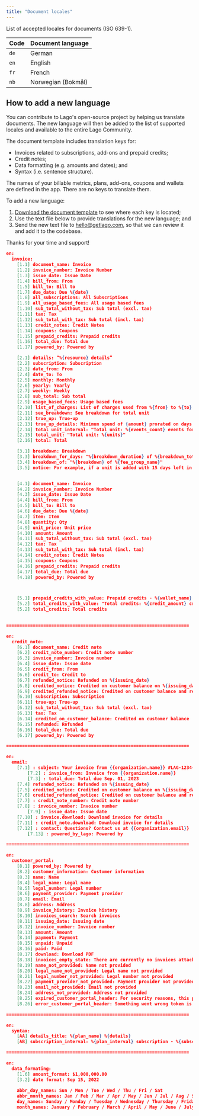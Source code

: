 ```yaml
---
title: "Document locales"
---
```


List of accepted locales for documents (ISO 639-1).

| Code | Document language |
|--|--|
| `de` | German |
| `en` | English |
| `fr` | French |
| `nb` | Norwegian (Bokmål) |

## How to add a new language

You can contribute to Lago's open-source project by helping us translate documents. The new language will then be added to the list of supported locales and available to the entire Lago Community.

The document template includes translation keys for:
- Invoices related to subscriptions, add-ons and prepaid credits;
- Credit notes;
- Data formatting (e.g. amounts and dates); and
- Syntax (i.e. sentence structure).

<Info>
The names of your billable metrics, plans, add-ons, coupons and wallets are defined in the app. There are no keys to translate them.
</Info>

To add a new language:
1. [Download the document template](/api-reference/resources/images/doc-template.pdf) to see where each key is located;
2. Use the text file below to provide translations for the new language; and
3. Send the new text file to [hello@getlago.com](mailto:hello@getlago.com), so that we can review it and add it to the codebase.

Thanks for your time and support!

```json
en:
  invoice:
    [1.1] document_name: Invoice
    [1.2] invoice_number: Invoice Number
    [1.3] issue_date: Issue Date
    [1.4] bill_from: From
    [1.5] bill_to: Bill to
    [1.7] due_date: Due %{date}
    [1.8] all_subscriptions: All Subscriptions    
    [1.9] all_usage_based_fees: All usage based fees
    [1.10] sub_total_without_tax: Sub total (excl. tax)
    [1.11] tax: Tax
    [1.12] sub_total_with_tax: Sub total (incl. tax)
    [1.13] credit_notes: Credit Notes
    [1.14] coupons: Coupons
    [1.15] prepaid_credits: Prepaid credits
    [1.16] total_due: Total due
    [1.17] powered_by: Powered by

    [2.1] details: “%{resource} details”
    [2.2] subscription: Subscription
    [2.3] date_from: From
    [2.4] date_to: To
    [2.5] monthly: Monthly
    [2.6] yearly: Yearly
    [2.7] weekly: Weekly
    [2.8] sub_total: Sub total
    [2.9] usage_based_fees: Usage based fees
    [2.10] list_of_charges: List of charges used from %{from} to %{to}
    [2.11] see_breakdown: See breakdown for total unit
    [2.12] true_up: True-up
    [2.13] true_up_details: Minimum spend of {amount} prorated on days of usage
    [2.14] total unit_interval: "Total unit: %{events_count} events for %{units}"
    [2.15] total_unit: "Total unit: %{units}"
    [2.16] total: Total

    [3.1] breakdown: Breakdown
    [3.3] breakdown_for_days: "%{breakdown_duration} of %{breakdown_total_duration} days"
    [3.4] breakdown_of: "%{breakdown} of %{fee_group_name}"
    [3.5] notice: For example, if a unit is added with 15 days left in your monthly plan, we multiply the price by 15/31 (days remaining divided by the total number of days in your plan) to calculate the prorated price. Same logic when removing a unit used during 10 days, we multiply the price by 10/31.


    [4.1] document_name: Invoice
    [4.2] invoice_number: Invoice Number
    [4.3] issue_date: Issue Date
    [4.4] bill_from: From
    [4.5] bill_to: Bill to
    [4.6] due_date: Due %{date}
    [4.7] item: Item
    [4.8] quantity: Qty
    [4.9] unit_price: Unit price
    [4.10] amount: Amount
    [4.11] sub_total_without_tax: Sub total (excl. tax)
    [4.12] tax: Tax
    [4.13] sub_total_with_tax: Sub total (incl. tax)
    [4.14] credit_notes: Credit Notes
    [4.15] coupons: Coupons
    [4.16] prepaid_credits: Prepaid credits
    [4.17] total_due: Total due
    [4.18] powered_by: Powered by



    [5.1] prepaid_credits_with_value: Prepaid credits - %{wallet_name}
    [5.2] total_credits_with_value: "Total credits: %{credit_amount} credits"
    [5.2] total_credits: Total credits
    

=====================================================================

en:
  credit_note:
    [6.1] document_name: Credit note
    [6.2] credit_note_number: Credit note number
    [6.3] invoice_number: Invoice number
    [6.4] issue_date: Issue date
    [6.5] credit_from: From
    [6.6] credit_to: Credit to
    [6.7] refunded_notice: Refunded on %{issuing_date}
    [6.8] credited_notice: Credited on customer balance on %{issuing_date}
    [6.9] credited_refunded_notice: Credited on customer balance and refunded on %{issuing_date}
    [6.10] subscription: Subscription
    [6.11] true-up: True-up
    [6.12] sub_total_without_tax: Sub total (excl. tax)
    [6.13] tax: Tax
    [6.14] credited_on_customer_balance: Credited on customer balance
    [6.15] refunded: Refunded
    [6.16] total_due: Total due
    [6.17] powered_by: Powered by

=====================================================================

en:
  email:
    [7.1] : subject: Your invoice from {{organization.name}} #LAG-1234-567-981
		[7.2] : invoice_from: Invoice from {{organization.name}}
		[7.3] : total_due: Total due Sep. 01, 2023
    [7.4] refunded_notice: Refunded on %{issuing_date}
    [7.5] credited_notice: Credited on customer balance on %{issuing_date}
    [7.6] credited_refunded_notice: Credited on customer balance and refunded on %{issuing_date}
    [7.7] : credit_note_number: Credit note number
    [7.8] : invoice_number: Invoice number
		[7.9] : issue_date: Issue date
    [7.10] : invoice.download: Download invoice for details
    [7.11] : credit_note.download: Download invoice for details
    [7.12] : contact: Questions? Contact us at {{organization.email}}
		[7.13] : powered_by_lago: Powered by

=====================================================================

en:
  customer_portal:
    [8.1] powered_by: Powered by
    [8.2] customer_information: Customer information
    [8.3] name: Name
    [8.4] legal_name: Legal name
    [8.5] legal_number: Legal number
    [8.6] payment_provider: Payment provider
    [8.7] email: Email
    [8.8] address: Address
    [8.9] invoice_history: Invoice history
    [8.10] invoices_search: Search invoices
    [8.11] issuing_date: Issuing date
    [8.12] invoice_number: Invoice number
    [8.13] amount: Amount
    [8.14] payment: Payment 
    [8.15] unpaid: Unpaid
    [8.16] paid: Paid
    [8.17] download: Download PDF
    [8.18] invoices_empty_state: There are currently no invoices attached to this customer. Please check back later, or contact us if you notice any issues.
    [8.19] name_not_provided: Name not provided
    [8.20] legal_name_not_provided: Legal name not provided
    [8.21] legal_number_not_provided: Legal number not provided
    [8.22] payment_provider_not_provided: Payment provider not provided
    [8.23] email_not_provided: Email not provided
    [8.24] address_not_provided: Address not provided
    [8.25] expired_customer_portal_header: For security reasons, this page has expired
    [8.26] error_customer_portal_header: Something went wrong token is invalid or has expired

=====================================================================

en:
  syntax:
    [AA] details_title: %{plan_name} %{details}
    [AB] subscription_interval: %{plan_interval} subscription - %{subscription_name}

=====================================================================

en:
  data_formating:
    [1.6] amount_format: $1,000,000.00
    [3.2] date format: Sep 15, 2022
    
    abbr_day_names: Sun / Mon / Tue / Wed / Thu / Fri / Sat
    abbr_month_names: Jan / Feb / Mar / Apr / May / Jun / Jul / Aug / Sep / Oct / Nov / Dec
    day_names: Sunday / Monday / Tuesday / Wednesday / Thursday / Friday / Saturday
    month_names: January / February / March / April / May / June / July / August / September / October / November / December
```